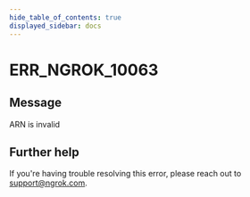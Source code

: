 ```yaml
---
hide_table_of_contents: true
displayed_sidebar: docs
---
```



# ERR_NGROK_10063

## Message

ARN is invalid

<ErrorDetails error="err_ngrok_10063" />

## Further help

If you're having trouble resolving this error, please reach out to [support@ngrok.com](mailto:support@ngrok.com?subject=Help%20with%20ERR_NGROK_10063).
